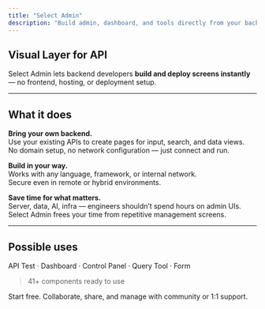 ```yaml
---
title: "Select Admin"
description: "Build admin, dashboard, and tools directly from your backend."
---
```


## Visual Layer for API

Select Admin lets backend developers **build and deploy screens instantly** — no frontend, hosting, or deployment setup.

---

## What it does

**Bring your own backend.**\
Use your existing APIs to create pages for input, search, and data views.\
No domain setup, no network configuration — just connect and run.

**Build in your way.**\
Works with any language, framework, or internal network.\
Secure even in remote or hybrid environments.

**Save time for what matters.**\
Server, data, AI, infra — engineers shouldn’t spend hours on admin UIs.\
Select Admin frees your time from repetitive management screens.

---

## Possible uses

API Test · Dashboard · Control Panel · Query Tool · Form

> 41+ components ready to use

Start free. Collaborate, share, and manage with community or 1:1 support.